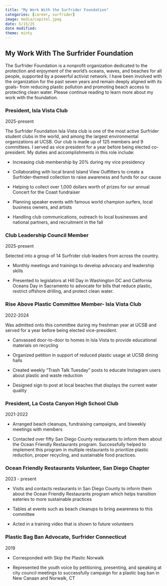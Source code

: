 ```yaml
---
title: "My Work With the Surfrider Foundation"
categories: [career, surfrider]
image: media/capitol.jpeg
date: 5/15/25
date modified: 
theme: minty
---
```


## My Work With The Surfrider Foundation

The Surfrider Foundation is a nonprofit organization dedicated to the protection and enjoyment of the world's oceans, waves, and beaches for all people, supported by a powerful activist network. I have been involved with the organization for the past seven years and remain deeply aligned with its goals- from reducing plastic pollution and promoting beach access to protecting clean water. Please continue reading to learn more about my work with the foundation.

### President, Isla Vista Club

2025-present

The Surfrider Foundation Isla Vista club is one of the most active Surfrider student clubs in the world, and among the largest environmental organizations at UCSB. Our club is made up of 125 members and 9 committees. I served as vice president for a year before being elected co-president. My duties and accomplishments in this role include:

-   Increasing club membership by 20% during my vice presidency

-   Collaborating with local brand Island View Outfitters to create a Surfrider-themed collection to raise awareness and funds for our cause

-   Helping to collect over 1,000 dollars worth of prizes for our annual Concert for the Coast fundraiser

-   Planning speaker events with famous world champion surfers, local business owners, and artists

-   Handling club communications, outreach to local businesses and national partners, and recruitment in the fall

### Club Leadership Council Member

2025-present

Selected into a group of 14 Surfrider club leaders from across the country.

-   Monthly meetings and trainings to develop advocacy and leadership skills

-   Presented to legislators at Hill Day in Washington DC and California Oceans Day in Sacramento to advocate for bills that reduce plastic, restrict offshore drilling, and protect clean water.

### Rise Above Plastic Committee Member- Isla Vista Club

2022-2024

Was admitted onto this committee during my freshman year at UCSB and served for a year before being elected vice-president.

-   Canvassed door-to-door to homes in Isla Vista to provide educational materials on recycling

-   Organized petition in support of reduced plastic usage at UCSB dining halls

-   Created weekly "Trash Talk Tuesday" posts to educate Instagram users about plastic and waste reduction

-   Designed sign to post at local beaches that displays the current water quality

### President, La Costa Canyon High School Club

2021-2022

-   Arranged beach cleanups, fundraising campaigns, and biweekly meetings with members

<!-- -->

-   Contacted over fifty San Diego County restaurants to inform them about the Ocean Friendly Restaurants program. Successfully helped to implement this program in multiple restaurants to prioritize plastic reduction, proper recycling, and sustainable food practices.

### Ocean Friendly Restaurants Volunteer, San Diego Chapter

2023 - present

-   Visits and contacts restaurants in San Diego County to inform them about the Ocean Friendly Restaurants program which helps transition eateries to more sustainable practices

-   Tables at events such as beach cleanups to bring awareness to this committee

-   Acted in a training video that is shown to future volunteers

### Plastic Bag Ban Advocate, Surfrider Connecticut

2019

-   Corresponded with Skip the Plastic Norwalk

-   Represented the youth voice by petitioning, presenting, and speaking at city council meetings to successfully campaign for a plastic bag ban in New Canaan and Norwalk, CT
